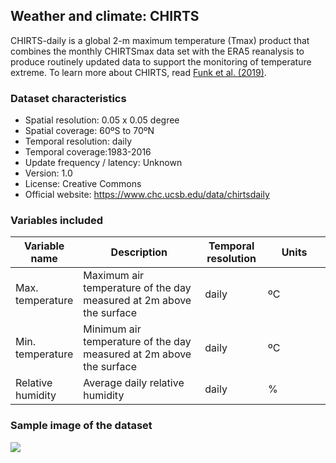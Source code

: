 ## Weather and climate: CHIRTS{.unnumbered}

CHIRTS-daily is a global 2-m maximum temperature (Tmax) product that combines the monthly CHIRTSmax data set with the ERA5 reanalysis to produce routinely updated data to support the monitoring of temperature extreme. To learn more about CHIRTS, read [Funk et al. (2019)](https://doi.org/10.1175/JCLI-D-18-0698.1).


### Dataset characteristics {.unlisted .unnumbered}
-   Spatial resolution: 0.05 x 0.05 degree
-   Spatial coverage: 60ºS to 70ºN
-   Temporal resolution: daily
-   Temporal coverage:1983-2016
-   Update frequency / latency: Unknown
-   Version: 1.0
-   License: Creative Commons
-   Official website: <https://www.chc.ucsb.edu/data/chirtsdaily>


### Variables included {.unlisted .unnumbered}

| Variable name | Description                                              | Temporal resolution | Units  |
|---------------|-----------------------------|---------------|---------------|
| Max. temperature | Maximum air temperature of the day measured at 2m above the surface | daily | ºC
| Min. temperature | Minimum air temperature of the day measured at 2m above the surface | daily | ºC
| Relative humidity | Average daily relative humidity | daily | %


### Sample image of the dataset {.unlisted .unnumbered}

![](images/tmax_2dec15.png)



